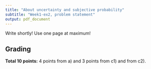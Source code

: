 ```yaml
---
title: "About uncertainty and subjective probability"
subtitle: "Week1-ex2, problem statement"
output: pdf_document 
---
```


\begin{itemize}
\item[a)] Read the first Chapter of BD3 and Anthony O'Hagan (2004). \emph{Dicing with the uncertainty}. Significance. (can be found from the course home page).  Reflect your thoughts about the above texts. For example, does the aleatory and epistemic uncertainties make sense? Describe how you understand the term uncertainty. Where does uncertainty arise from, how does it relate to data analysis?

\item[b)] Discuss the following statement. "The probability of event $E$ is considered \emph{subjective} if two rational persons A and B can assign unequal probabilities to $E$, $P_A(E)$ and $P_B(E)$. These probabilities can also be interpreted as \emph{conditional}: $P_A(E) = P(E|I_A)$ and $P_B(E) = P(E|I_B)$, where $I_A$ and $I_B$ represent the knowledge available to persons A and B, respectively." Apply this idea to the following examples. 
  \begin{itemize}
  \item[1]  The probability that a 6 appeared when a fair die was rolled, and A observed the outcome of the die roll whereas B did not. 
\item[2] The probability that Brazil wins the next World Cup, where A is ignorant of soccer and B is a knowledgeable sports fan.
\end{itemize}
\end{itemize}
Write shortly! Use one page at maximum!

## Grading

**Total 10 points:** 4 points from a) and  3 points from c1) and from c2).